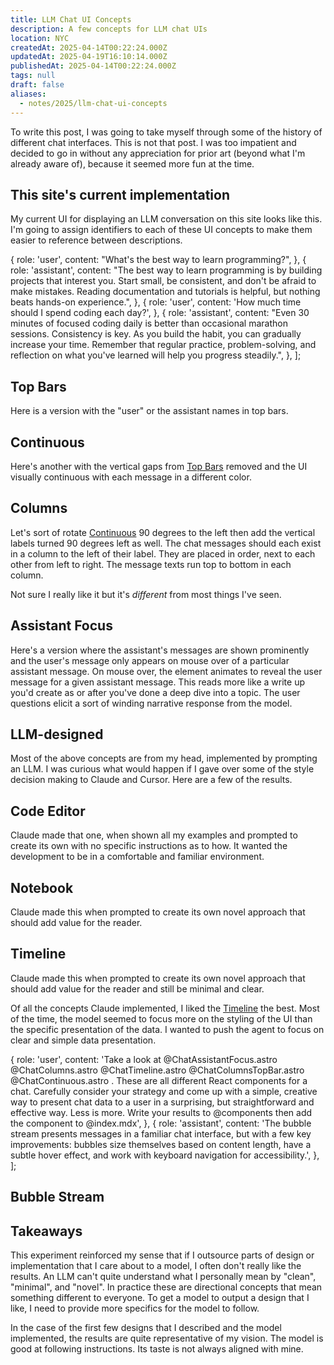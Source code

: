 ```yaml
---
title: LLM Chat UI Concepts
description: A few concepts for LLM chat UIs
location: NYC
createdAt: 2025-04-14T00:22:24.000Z
updatedAt: 2025-04-19T16:10:14.000Z
publishedAt: 2025-04-14T00:22:24.000Z
tags: null
draft: false
aliases:
  - notes/2025/llm-chat-ui-concepts
---
```



To write this post, I was going to take myself through some of the history of different chat interfaces.
This is not that post.
I was too impatient and decided to go in without any appreciation for prior art (beyond what I'm already aware of), because it seemed more fun at the time.

## This site's current implementation

My current UI for displaying an LLM conversation on this site looks like this.
I'm going to assign identifiers to each of these UI concepts to make them easier to reference between descriptions.

  {
    role: 'user',
    content: "What's the best way to learn programming?",
  },
  {
    role: 'assistant',
    content:
      "The best way to learn programming is by building projects that interest you. Start small, be consistent, and don't be afraid to make mistakes. Reading documentation and tutorials is helpful, but nothing beats hands-on experience.",
  },
  {
    role: 'user',
    content: 'How much time should I spend coding each day?',
  },
  {
    role: 'assistant',
    content:
      "Even 30 minutes of focused coding daily is better than occasional marathon sessions. Consistency is key. As you build the habit, you can gradually increase your time. Remember that regular practice, problem-solving, and reflection on what you've learned will help you progress steadily.",
  },
];

<Chat model="claude-3-7-sonnet" messages={messages} />

## Top Bars

Here is a version with the "user" or the assistant names in top bars.


<ChatTopBar model="claude-3-7-sonnet" messages={messages} />

## Continuous

Here's another with the vertical gaps from [Top Bars](#top-bars) removed and the UI visually continuous with each message in a different color.


<ChatContinuous model="claude-3-7-sonnet" messages={messages} />

## Columns

Let's sort of rotate [Continuous](#continuous) 90 degrees to the left then add the vertical labels turned 90 degrees left as well.
The chat messages should each exist in a column to the left of their label.
They are placed in order, next to each other from left to right.
The message texts run top to bottom in each column.


<ChatColumns model="claude-3-7-sonnet" messages={messages} />

Not sure I really like it but it's _different_ from most things I've seen.

## Assistant Focus

Here's a version where the assistant's messages are shown prominently and the user's message only appears on mouse over of a particular assistant message.
On mouse over, the element animates to reveal the user message for a given assistant message.
This reads more like a write up you'd create as or after you've done a deep dive into a topic.
The user questions elicit a sort of winding narrative response from the model.


<ChatAssistantFocus model="claude-3-7-sonnet" messages={messages} />

## LLM-designed

Most of the above concepts are from my head, implemented by prompting an LLM.
I was curious what would happen if I gave over some of the style decision making to Claude and Cursor.
Here are a few of the results.

## Code Editor


<ChatCodeEditor model="claude-3-7-sonnet" messages={messages} />

Claude made that one, when shown all my examples and prompted to create its own with no specific instructions as to how.
It wanted the development to be in a comfortable and familiar environment.

## Notebook


<ChatNotebook model="claude-3-7-sonnet" messages={messages} />

Claude made this when prompted to create its own novel approach that should add value for the reader.

## Timeline


<ChatTimeline model="claude-3-7-sonnet" messages={messages} />

Claude made this when prompted to create its own novel approach that should add value for the reader and still be minimal and clear.

Of all the concepts Claude implemented, I liked the [Timeline](#timeline) the best.
Most of the time, the model seemed to focus more on the styling of the UI than the specific presentation of the data.
I wanted to push the agent to focus on clear and simple data presentation.

  {
    role: 'user',
    content:
      'Take a look at @ChatAssistantFocus.astro @ChatColumns.astro @ChatTimeline.astro @ChatColumnsTopBar.astro @ChatContinuous.astro . These are all different React components for a chat. Carefully consider your strategy and come up with a simple, creative way to present chat data to a user in a surprising, but straightforward and effective way. Less is more. Write your results to @components then add the component to @index.mdx',
  },
  {
    role: 'assistant',
    content:
      'The bubble stream presents messages in a familiar chat interface, but with a few key improvements: bubbles size themselves based on content length, have a subtle hover effect, and work with keyboard navigation for accessibility.',
  },
];

<Chat model="claude-3-7-sonnet" messages={design_message} />

## Bubble Stream


<ChatBubbleStream model="claude-3-7-sonnet" messages={messages} />

## Takeaways

This experiment reinforced my sense that if I outsource parts of design or implementation that I care about to a model, I often don't really like the results.
An LLM can't quite understand what I personally mean by "clean", "minimal", and "novel".
In practice these are directional concepts that mean something different to everyone.
To get a model to output a design that I like, I need to provide more specifics for the model to follow.

In the case of the first few designs that I described and the model implemented, the results are quite representative of my vision.
The model is good at following instructions.
Its taste is not always aligned with mine.
